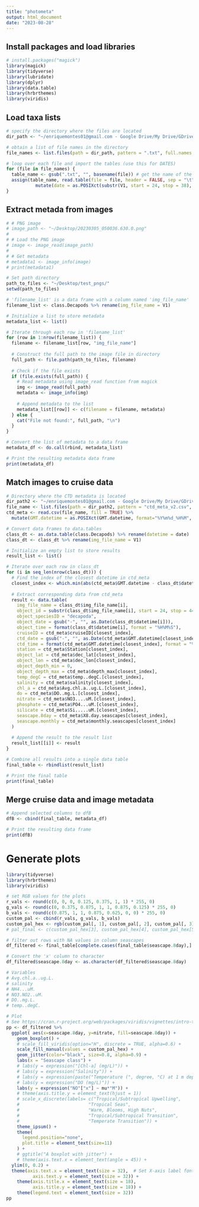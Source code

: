 ```yaml
---
title: "photometa"
output: html_document
date: "2023-08-28"
---
```


## Install packages and load libraries
```r
# install.packages("magick")
library(magick)
library(tidyverse)
library(lubridate)
library(dplyr)
library(data.table)
library(hrbrthemes)
library(viridis)
```

## Load taxa lists
```r
# specify the directory where the files are located
dir_path <- "~/enriquemontes01@gmail.com - Google Drive/My Drive/GDrive/OCED_AOML/WS_cruises/plankton_imaging/CPICS/TS.Master_selection/"

# obtain a list of file names in the directory
file_names <- list.files(path = dir_path, pattern = ".txt", full.names = TRUE)

# loop over each file and import the tables (use this for DATES)
for (file in file_names) {
  table_name <- gsub(".txt", "", basename(file)) # get the name of the table from the file name
  assign(table_name, read.table(file = file, header = FALSE, sep = "\t") %>%
           mutate(date = as.POSIXct(substr(V1, start = 24, stop = 38), format="%Y%m%d_%H%M%S", tz="UTC")))
}
```

## Extract metada from images
```r
# # PNG image
# image_path <- "~/Desktop/20230305_050036.630.0.png"
# 
# # Load the PNG image
# image <- image_read(image_path)
# 
# # Get metadata
# metadata1 <- image_info(image)
# print(metadata1)

# Set path directory
path_to_files <- "~/Desktop/test_pngs/"
setwd(path_to_files)

# 'filename_list' is a data frame with a column named 'img_file_name'
filename_list <- class.Decapods %>% rename(img_file_name = V1)

# Initialize a list to store metadata
metadata_list <- list()

# Iterate through each row in 'filename_list'
for (row in 1:nrow(filename_list)) {
  filename <- filename_list[row, "img_file_name"]
  
  # Construct the full path to the image file in directory
  full_path <- file.path(path_to_files, filename)
  
  # Check if the file exists
  if (file.exists(full_path)) {
    # Read metadata using image_read function from magick
    img <- image_read(full_path)
    metadata <- image_info(img)
    
    # Append metadata to the list
    metadata_list[[row]] <- c(filename = filename, metadata)
  } else {
    cat("File not found:", full_path, "\n")
  }
}

# Convert the list of metadata to a data frame
metadata_df <- do.call(rbind, metadata_list)

# Print the resulting metadata data frame
print(metadata_df)
```

## Match images to cruise data
```r
# Directory where the CTD metadata is located
dir_path2 <- "~/enriquemontes01@gmail.com - Google Drive/My Drive/GDrive/OCED_AOML/WS_cruises/plankton_imaging/CPICS/ws_cruise_ctd/"
file_name <- list.files(path = dir_path2, pattern = "ctd_meta_v2.csv", full.names = TRUE)
ctd_meta <- read.csv(file_name, fill = TRUE) %>%
  mutate(GMT.datetime = as.POSIXct(GMT.datetime, format="%Y%m%d_%H%M", tz="UTC"))

# Convert data frames to data.tables
class_dt <- as.data.table(class.Decapods) %>% rename(datetime = date)
class_dt <- class_dt %>% rename(img_file_name = V1)

# Initialize an empty list to store results
result_list <- list()

# Iterate over each row in class_dt
for (i in seq_len(nrow(class_dt))) {
  # Find the index of the closest datetime in ctd_meta
  closest_index <- which.min(abs(ctd_meta$GMT.datetime - class_dt$datetime[i]))
  
  # Extract corresponding data from ctd_meta
  result <- data.table(
    img_file_name = class_dt$img_file_name[i],
    object_id = substr(class_dt$img_file_name[i], start = 24, stop = 44),
    object_speciesID = "decapoda",
    object_date = gsub("-", "", as.Date(class_dt$datetime[i])),
    object_time = format(class_dt$datetime[i], format = "%H%M%S"),
    cruiseID = ctd_meta$cruiseID[closest_index],
    ctd_date = gsub("-", "", as.Date(ctd_meta$GMT.datetime[closest_index])),
    ctd_time = format(ctd_meta$GMT.datetime[closest_index], format = "%H%M%S"),
    station = ctd_meta$Station[closest_index],
    object_lat = ctd_meta$dec_lat[closest_index],
    object_lon = ctd_meta$dec_lon[closest_index],
    object_depth_min = 0,
    object_depth_max = ctd_meta$depth_max[closest_index],
    temp_degC = ctd_meta$temp..degC.[closest_index],
    salinity = ctd_meta$salinity[closest_index],
    chl_a = ctd_meta$Avg.chl.a..ug.L.[closest_index],
    do = ctd_meta$DO..mg.L.[closest_index],
    nitrate = ctd_meta$NO3....uM.[closest_index],
    phosphate = ctd_meta$PO4...uM.[closest_index],
    silicate = ctd_meta$Si.....uM.[closest_index],
    seascape.8day = ctd_meta$X8.day.seascapes[closest_index],
    seascape.monthly = ctd_meta$monthly.seascapes[closest_index]
  )
  
  # Append the result to the result list
  result_list[[i]] <- result
}

# Combine all results into a single data table
final_table <- rbindlist(result_list)

# Print the final table
print(final_table)

```

## Merge cruise data and image metadata
```r
# Append selected columns to dfB
dfB <- cbind(final_table, metadata_df)

# Print the resulting data frame
print(dfB)

```

# Generate plots 
```r
library(tidyverse)
library(hrbrthemes)
library(viridis)

# set RGB values for the plots
r_vals <- round(c(0, 0, 0, 0.125, 0.375, 1, 1) * 255, 0)
g_vals <- round(c(0, 0.375, 0.875, 1, 1, 0.875, 0.125) * 255, 0)
b_vals <- round(c(0.875, 1, 1, 0.875, 0.625, 0, 0) * 255, 0)
custom_pal <- cbind(r_vals, g_vals, b_vals)
custom_pal_hex <- rgb(custom_pal[, 1], custom_pal[, 2], custom_pal[, 3], maxColorValue=255)
# pal_final <- c(custom_pal_hex[3], custom_pal_hex[4], custom_pal_hex[5], )

# filter out rows with NA values in column seascapes
df_filtered <- final_table[complete.cases(final_table$seascape.8day),]

# Convert the 'x' column to character
df_filtered$seascape.8day <- as.character(df_filtered$seascape.8day)

# Variables
# Avg.chl.a..ug.L.
# salinity
# NH4...uM.
# NO3.NO2..uM.
# DO..mg.L.
# temp..degC.

# Plot
# See https://cran.r-project.org/web/packages/viridis/vignettes/intro-to-viridis.html for color palette options
pp <- df_filtered %>%
  ggplot( aes(x=seascape.8day, y=nitrate, fill=seascape.8day)) +
    geom_boxplot() +
    # scale_fill_viridis(option="H", discrete = TRUE, alpha=0.6) +
    scale_fill_manual(values = custom_pal_hex) +
    geom_jitter(color="black", size=0.8, alpha=0.9) +
    labs(x = "Seascape class") +
    # labs(y = expression("[Chl-a] (mg/L)")) +
    # labs(y = expression("Salinity")) +
    # labs(y = expression(paste("Temperature (", degree, "C) at 1 m depth"))) +
    # labs(y = expression("DO (mg/L)")) +
    labs(y = expression("NO"["x"] ~ mu*"M")) +
    # theme(axis.title.y = element_text(hjust = 1))
    # scale_x_discrete(labels= c("Tropical/Subtropical Upwelling", 
    #                          "Tropical Seas", 
    #                          "Warm, Blooms, High Nuts", 
    #                          "Tropical/Subtropical Transition", 
    #                          "Temperate Transition")) +
    theme_ipsum() +
    theme(
      legend.position="none",
      plot.title = element_text(size=11)
    ) +
    # ggtitle("A boxplot with jitter") +
    # theme(axis.text.x = element_text(angle = 45)) +
  ylim(0, 0.2) +  
  theme(axis.text.x = element_text(size = 32),  # Set X-axis label font size
          axis.text.y = element_text(size = 32)) +
    theme(axis.title.x = element_text(size = 18),
          axis.title.y = element_text(size = 18)) +
    theme(legend.text = element_text(size = 32)) 
pp
```